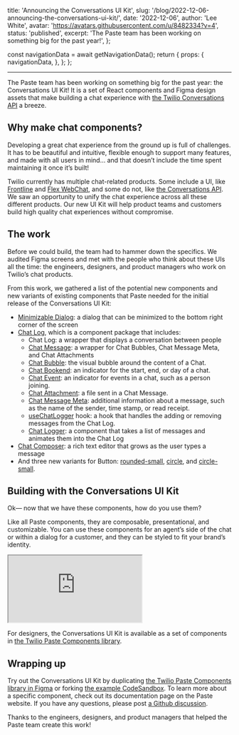   title: 'Announcing the Conversations UI Kit',
  slug: '/blog/2022-12-06-announcing-the-conversations-ui-kit/',
  date: '2022-12-06',
  author: 'Lee White',
  avatar: 'https://avatars.githubusercontent.com/u/8482334?v=4',
  status: 'published',
  excerpt: 'The Paste team has been working on something big for the past year!',
};



  const navigationData = await getNavigationData();
  return {
    props: {
      navigationData,
    },
  };
};

<ArticleHeader title={meta.title} date={meta.date} machineDate={meta.date} author={meta.author} avatar={meta.avatar} />

---

<contentwrapper>

<PageAside data={mdxHeadings} hideFeedback />

<ArticleContent>

The Paste team has been working on something big for the past year: the Conversations UI Kit! It is a set of React components and Figma design assets that make building a chat experience with [the Twilio Conversations API](https://www.twilio.com/messaging/conversations-api) a breeze.

<ChatHeroExample />

## Why make chat components?

Developing a great chat experience from the ground up is full of challenges. It has to be beautiful and intuitive, flexible enough to support many features, and made with all users in mind… and that doesn’t include the time spent maintaining it once it’s built!

Twilio currently has multiple chat-related products. Some include a UI, like [Frontline](https://www.twilio.com/frontline) and [Flex WebChat](https://www.twilio.com/docs/flex/developer/messaging/webchat/setup), and some do not, like [the Conversations API](https://www.twilio.com/messaging/conversations-api). We saw an opportunity to unify the chat experience across all these different products. Our new UI Kit will help product teams and customers build high quality chat experiences without compromise.

## The work

Before we could build, the team had to hammer down the specifics. We audited Figma screens and met with the people who think about these UIs all the time: the engineers, designers, and product managers who work on Twilio’s chat products.

<ResponsiveImage src={ComponentBreakdown} />

From this work, we gathered a list of the potential new components and new variants of existing components that Paste needed for the initial release of the Conversations UI Kit:

- [Minimizable Dialog](/components/minimizable-dialog): a dialog that can be minimized to the bottom right corner of the screen
- [Chat Log](/components/chat-log), which is a component package that includes:
  - Chat Log: a wrapper that displays a conversation between people
  - [Chat Message](/components/chat-log#basic-message): a wrapper for Chat Bubbles, Chat Message Meta, and Chat Attachments
  - [Chat Bubble](/components/chat-log#basic-message): the visual bubble around the content of a Chat.
  - [Chat Bookend](/components/chat-log#chat-bookend): an indicator for the start, end, or day of a chat.
  - [Chat Event](/components/chat-log#chat-event): an indicator for events in a chat, such as a person joining.
  - [Chat Attachment](/components/chat-log#message-with-attachment): a file sent in a Chat Message.
  - [Chat Message Meta](/components/chat-log#message-with-message-meta): additional information about a message, such as the name of the sender, time stamp, or read receipt.
  - [useChatLogger](/components/chat-log#usechatlogger-hook) hook: a hook that handles the adding or removing messages from the Chat Log.
  - [Chat Logger](/components/chat-log#usechatlogger-hook): a component that takes a list of messages and animates them into the Chat Log
- [Chat Composer](/components/chat-composer): a rich text editor that grows as the user types a message
- And three new variants for Button: [rounded-small](/components/button#rounded-small-button), [circle](/components/button#circle-buttons), and [circle-small](/components/button#circle-buttons).

## Building with the Conversations UI Kit

Ok— now that we have these components, how do you use them?

Like all Paste components, they are composable, presentational, and customizable. You can use these components for an agent’s side of the chat or within a dialog for a customer, and they can be styled to fit your brand’s identity.

<iframe
  src="https://codesandbox.io/embed/conversations-ui-kit-example-vhcjnw?fontsize=14&hidenavigation=1&theme=dark"
  style={{width: '100%', height: '500px', border: 0, borderRadius: '4px', overflow: 'hidden'}}
  title="Conversations UI Kit Example"
  allow="accelerometer; ambient-light-sensor; camera; encrypted-media; geolocation; gyroscope; hid; microphone; midi; payment; usb; vr; xr-spatial-tracking"
  sandbox="allow-forms allow-modals allow-popups allow-presentation allow-same-origin allow-scripts"
></iframe>

<Box marginBottom="space70" />

For designers, the Conversations UI Kit is available as a set of components in [the Twilio Paste Components library](https://www.figma.com/community/file/1012844215105752327).

<ResponsiveImage src={Figma} />

## Wrapping up

Try out the Conversations UI Kit by duplicating [the Twilio Paste Components library in Figma](https://www.figma.com/community/file/1012844215105752327) or forking [the example CodeSandbox](https://codesandbox.io/s/conversations-ui-kit-example-vhcjnw). To learn more about a specific component, check out its documentation page on the Paste website. If you have any questions, please post [a Github discussion](https://github.com/twilio-labs/paste/discussions).

Thanks to the engineers, designers, and product managers that helped the Paste team create this work!

</ArticleContent>

</contentwrapper>
